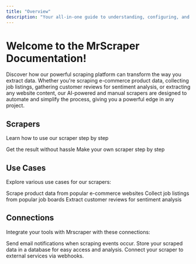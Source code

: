 ```yaml
---
title: "Overview"
description: "Your all-in-one guide to understanding, configuring, and using our scraping platform."
---
```


# Welcome to the MrScraper Documentation!

Discover how our powerful scraping platform can transform the way you extract data. Whether you're scraping e-commerce product data, collecting job listings, gathering customer reviews for sentiment analysis, or extracting any website content, our AI-powered and manual scrapers are designed to automate and simplify the process, giving you a powerful edge in any project.

## Scrapers

Learn how to use our scraper step by step

<Columns>
  <Card title="AI Mode" icon="robot" href="/scrapers/ai-mode" >
    Get the result without hassle
  </Card>
  <Card title="Manual Mode" icon="transmission" href="/scrapers/manual-mode" >
    Make your own scraper step by step
  </Card>
</Columns>

## Use Cases

Explore various use cases for our scrapers:

<Columns cols={3}>
  <Card title="E-commerce" img="/images/e-commerce.png" href="/scrapers/use-cases/e-commerce" >
    Scrape product data from popular e-commerce websites
  </Card>
  <Card title="Job Listings" img="/images/job-listings.png" href="/scrapers/use-cases/job-listings" >
    Collect job listings from popular job boards
  </Card>
  <Card title="Customer Reviews" img="/images/customer-reviews.png" href="/scrapers/use-cases/customer-reviews" >
    Extract customer reviews for sentiment analysis
  </Card>
</Columns>

## Connections

Integrate your tools with Mrscraper with these connections:

<Columns cols={3}>
  <Card title="Email" icon="envelopes" href="" >
    Send email notifications when scraping events occur.
  </Card>
  <Card title="Database" icon="database" href="" >
    Store your scraped data in a database for easy access and analysis.
  </Card>
  <Card title="Webhook" icon="webhook" href="" >
    Connect your scraper to external services via webhooks.
  </Card>
</Columns>
